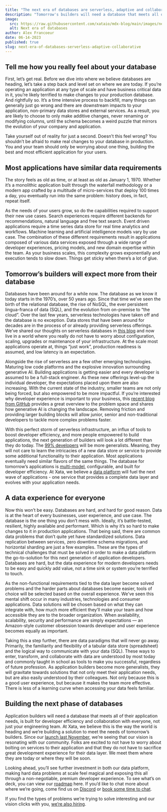 ```yaml
---
title: "The next era of databases are serverless, adaptive and collaborative"
description: "Tomorrow's builders will need a database that meets all of their application needs, is built for developer efficiency and collaboration with everyone"
image:
  src: https://raw.githubusercontent.com/xataio/mdx-blog/main/images/next-era-of-databases.png
  alt: Next era of databases
author: Alex Francoeur
date: 06-14-2023
published: true
slug: next-era-of-databases-serverless-adaptive-collaborative
---
```


## Tell me how you really feel about your database

First, let’s get real. Before we dive into where we believe databases are heading, let’s take a step back and level set on where we are today. If you’re operating an application at any type of scale and have business critical data in it, you’re likely terrified to make changes to your production database. And rightfully so. It’s a time intensive process to backfill, many things can generally just go wrong and there are downstream impacts to your application, non-primary data stores and external services. As a result, you are likely to choose to only make additive changes, never renaming or modifying columns, until the schema becomes a weird puzzle that mirrors the evolution of your company and application. 

<ArticleImage
  src="https://raw.githubusercontent.com/xataio/mdx-blog/main/images/next-era-update-db.png"
  width="568"
  height="335"
  alt="Update database meme"
  position="center"
/>

Take yourself out of reality for just a second. Doesn’t this feel wrong? You shouldn’t be afraid to make real changes to your database in production. You and your team should only be worrying about one thing, building the best and most efficient application for your users.

## Most applications have similar data requirements

The story feels as old as time, or at least as old as January 1, 1970. Whether it’s a monolithic application built through the waterfall methodology or a modern app crafted by a multitude of micro-services that deploy 100 times a day, you eventually run into the same problem: history does, in fact, repeat itself. 

<ArticleImage
  src="https://raw.githubusercontent.com/xataio/mdx-blog/main/images/multi-model-db.png"
  width="1600"
  height="1040"
  alt="Gluing services together"
  position="center"
/>

As the needs of your users grow, so do the capabilities required to support their new use cases. Search experiences require different backends for recommendations, natural language and free text search. Event driven applications require a time series data store for real time analytics and workflows. Machine learning and artificial intelligence models vary by use case. The combination of these different requirements result in applications composed of various data services exposed through a wide range of developer experiences, pricing models, and new domain expertise within the team. As your business scales, this complexity grows exponentially and execution tends to slow down. Things get sticky when there’s a lot of glue.

## Tomorrow’s builders will expect more from their database

Databases have been around for a while now. The database as we know it today starts in the 1970’s, over 50 years ago. Since that time we’ve seen the birth of the relational database, the rise of NoSQL, the ever persistent lingua-franca of data (SQL), and the evolution from on-premise to “the cloud”. Over the last few years, serverless technologies have taken off and the database is no exception. Data stores that have been around for decades are in the process of or already providing serverless offerings. We’ve shared our thoughts on serverless databases in [this blog](https://xata.io/blog/what-is-a-serverless-database) and now live in a world where you really do not have to worry about configuration, scaling, upgrades or maintenance of your infrastructure. At the scale most applications operate at, things “just work”, production readiness is assumed, and low latency is an expectation. 

Alongside the rise of serverless are a few other emerging technologies. Maturing low code platforms and the explosive innovation surrounding generative AI. Building applications is getting easier and every developer is assumed to be a full-stack engineer. As these new offerings level-up the individual developer, the expectations placed upon them are also increasing. With the current state of the industry, smaller teams are not only being forced, but also empowered to be more impactful. If you’re interested why developer experience is important to your business, this [recent blog from GitHub](https://github.blog/2023-06-08-developer-experience-what-is-it-and-why-should-you-care/) provides a great overview to the problem space and shares how generative AI is changing the landscape. Removing friction and providing larger building blocks will allow junior, senior and non-traditional developers to tackle more complex problems faster.

With this perfect storm of serverless infrastructure, an influx of tools to boost developer efficiency, and more people empowered to build applications, the next generation of builders will look a lot different than they do today. The [99% developers](https://future.com/software-development-building-for-99-developers/) will be more generalists. Meaning, they will not care to learn the intricacies of a new data store or service to provide some additional functionality to their application. Most applications eventually need similar flavors of the same things. The database for tomorrow’s applications is [multi-model](https://en.wikipedia.org/wiki/Multi-model_database), configurable, and built for developer efficiency. At Xata, we believe a [data platform](https://xata.io/blog/database-platforms-trend) will fuel the next wave of applications - one service that provides a complete data layer and evolves with your application needs. 

## A data experience for everyone

Now this won’t be easy. Databases are hard, and hard for good reason. Data is at the heart of every businesses, user experience, and use case. The database is the one thing you don’t mess with. Ideally, it’s battle-tested, resilient, highly available and performant. Which is why it’s so hard to make changes to it in production applications. That being said, there are common data problems that don’t quite yet have standardized solutions. Data replication between services, zero downtime schema migrations, and horizontal sharding are just a few examples. These are the types of technical challenges that must be solved in order to make a data platform the go-to-solution for this next generation of application developers. Databases are hard, but the data experience for modern developers needs to be easy and quickly add value, not a time sink or system you’re terrified to touch.

As the non-functional requirements tied to the data layer become solved problems and the harder parts about databases become easier, tools of choice will be selected based on the overall experience. We’ve seen this mental shift occur in many industries, technologies and consumer applications. Data solutions will be chosen based on what they can integrate with, how much more efficient they’ll make your team and how accessible they are to the broader organization. When availability, scalability, security and performance are simply expectations — an Amazon-style customer obsession towards developer and user experience becomes equally as important.

Taking this a step further, there are data paradigms that will never go away. Primarily, the familiarity and flexibility of a tabular data store (spreadsheet) and the logical way to communicate with your data (SQL). These ways to enter, transform, and collaborate with data are understood by most today and commonly taught in school as tools to make you successful, regardless of future profession. As application builders become more generalists, they will gravitate towards solutions that not only meet their application needs, but are also easily understood by their colleagues. Not only because this is a good user experience, but because it makes the team more effective. There is less of a learning curve when accessing your data feels familiar. 

## Building the next phase of databases

Application builders will need a database that meets all of their application needs, is built for developer efficiency and collaboration with everyone, not just your engineering team. At Xata, we believe this is the way the world is heading and we’re building a solution to meet the needs of tomorrow’s builders. Since our [launch last November](https://xata.io/blog/xata-public-release), we’re seeing that our vision is resonating with our community. Folks are excited to not have to worry about bolting on services to their application and that they do not have to sacrifice great development experience for their data layer. We meet them where they are today or where they will be soon.

Looking ahead, you’ll see further investment in both our data platform, making hard data problems at scale feel magical and exposing this all through a non-negotiable, premium developer experience. To see what’s on deck, you can view our [roadmap](https://xata.io/roadmap) here. If you’d like to chat more about where we’re going, come find us on [Discord](https://xata.io/discord) or [book some time to chat](https://calendly.com/d/g2y-zwz-m9w/a-quick-chat-with-xata). 

If you find the types of problems we’re trying to solve interesting and our vision clicks with you, [we’re also hiring](https://xata.io/careers).